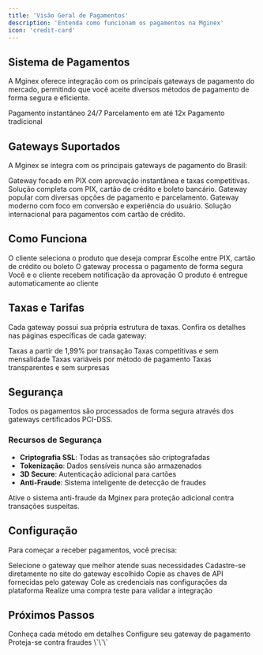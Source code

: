 ```yaml
---
title: 'Visão Geral de Pagamentos'
description: 'Entenda como funcionam os pagamentos na Mginex'
icon: 'credit-card'
---
```


## Sistema de Pagamentos

A Mginex oferece integração com os principais gateways de pagamento do mercado, permitindo que você aceite diversos métodos de pagamento de forma segura e eficiente.

<CardGroup cols={3}>
  <Card title="PIX" icon="qrcode">
    Pagamento instantâneo 24/7
  </Card>
  <Card title="Cartão de Crédito" icon="credit-card">
    Parcelamento em até 12x
  </Card>
  <Card title="Boleto" icon="barcode">
    Pagamento tradicional
  </Card>
</CardGroup>

## Gateways Suportados

A Mginex se integra com os principais gateways de pagamento do Brasil:

<AccordionGroup>
  <Accordion title="Pushin Pay" icon="bolt">
    Gateway focado em PIX com aprovação instantânea e taxas competitivas.
  </Accordion>

  <Accordion title="Efí Pay (antiga Gerencianet)" icon="building">
    Solução completa com PIX, cartão de crédito e boleto bancário.
  </Accordion>

  <Accordion title="Mercado Pago" icon="money-bill">
    Gateway popular com diversas opções de pagamento e parcelamento.
  </Accordion>

  <Accordion title="SuitPay" icon="wallet">
    Gateway moderno com foco em conversão e experiência do usuário.
  </Accordion>

  <Accordion title="Stripe" icon="stripe">
    Solução internacional para pagamentos com cartão de crédito.
  </Accordion>
</AccordionGroup>

## Como Funciona

<Steps>
  <Step title="Cliente Escolhe o Produto">
    O cliente seleciona o produto que deseja comprar
  </Step>
  <Step title="Seleciona Método de Pagamento">
    Escolhe entre PIX, cartão de crédito ou boleto
  </Step>
  <Step title="Processamento">
    O gateway processa o pagamento de forma segura
  </Step>
  <Step title="Confirmação">
    Você e o cliente recebem notificação da aprovação
  </Step>
  <Step title="Entrega Automática">
    O produto é entregue automaticamente ao cliente
  </Step>
</Steps>

## Taxas e Tarifas

Cada gateway possui sua própria estrutura de taxas. Confira os detalhes nas páginas específicas de cada gateway:

<CardGroup cols={2}>
  <Card title="Pushin Pay" icon="bolt" href="/gateways/pushin-pay">
    Taxas a partir de 1,99% por transação
  </Card>
  <Card title="Efí Pay" icon="building" href="/gateways/efi-pay">
    Taxas competitivas e sem mensalidade
  </Card>
  <Card title="Mercado Pago" icon="money-bill" href="/gateways/mercado-pago">
    Taxas variáveis por método de pagamento
  </Card>
  <Card title="SuitPay" icon="wallet" href="/gateways/suitpay">
    Taxas transparentes e sem surpresas
  </Card>
</CardGroup>

## Segurança

<Warning>
  Todos os pagamentos são processados de forma segura através dos gateways certificados PCI-DSS.
</Warning>

### Recursos de Segurança

- **Criptografia SSL**: Todas as transações são criptografadas
- **Tokenização**: Dados sensíveis nunca são armazenados
- **3D Secure**: Autenticação adicional para cartões
- **Anti-Fraude**: Sistema inteligente de detecção de fraudes

<Tip>
  Ative o sistema anti-fraude da Mginex para proteção adicional contra transações suspeitas.
</Tip>

## Configuração

Para começar a receber pagamentos, você precisa:

<Steps>
  <Step title="Escolher um Gateway">
    Selecione o gateway que melhor atende suas necessidades
  </Step>
  <Step title="Criar Conta no Gateway">
    Cadastre-se diretamente no site do gateway escolhido
  </Step>
  <Step title="Obter Credenciais">
    Copie as chaves de API fornecidas pelo gateway
  </Step>
  <Step title="Configurar na Mginex">
    Cole as credenciais nas configurações da plataforma
  </Step>
  <Step title="Testar">
    Realize uma compra teste para validar a integração
  </Step>
</Steps>

## Próximos Passos

<CardGroup cols={3}>
  <Card title="Métodos de Pagamento" icon="list" href="/pagamentos/metodos">
    Conheça cada método em detalhes
  </Card>
  <Card title="Escolher Gateway" icon="plug" href="/gateways/pushin-pay">
    Configure seu gateway de pagamento
  </Card>
  <Card title="Anti-Fraude" icon="shield-check" href="/seguranca/anti-fraude">
    Proteja-se contra fraudes
  </Card>
</CardGroup>
\`\`\`
